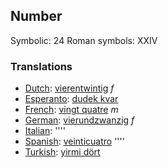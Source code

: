 ==Number==

Symbolic: 24
Roman symbols: XXIV

===Translations===

*[[Dutch]]: [[vierentwintig]] ''f''
*[[Esperanto]]: [[dudek kvar]]
*[[French]]: [[vingt quatre]] ''m''
*[[German]]: [[vierundzwanzig]] ''f''
*[[Italian]]: [[]] ''''
*[[Spanish]]: [[veinticuatro]] ''''
*[[Turkish]]: [[yirmi dört]]